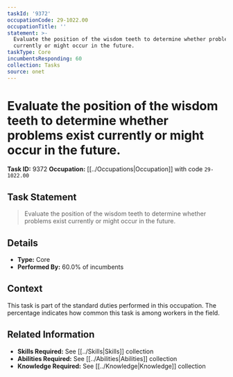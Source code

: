 ```yaml
---
taskId: '9372'
occupationCode: 29-1022.00
occupationTitle: ''
statement: >-
  Evaluate the position of the wisdom teeth to determine whether problems exist
  currently or might occur in the future.
taskType: Core
incumbentsResponding: 60
collection: Tasks
source: onet
---
```

# Evaluate the position of the wisdom teeth to determine whether problems exist currently or might occur in the future.

**Task ID:** 9372
**Occupation:** [[../Occupations|Occupation]] with code `29-1022.00`

## Task Statement

> Evaluate the position of the wisdom teeth to determine whether problems exist currently or might occur in the future.

## Details

- **Type:** Core
- **Performed By:** 60.0% of incumbents

## Context

This task is part of the standard duties performed in this occupation. The percentage indicates how common this task is among workers in the field.

## Related Information

- **Skills Required:** See [[../Skills|Skills]] collection
- **Abilities Required:** See [[../Abilities|Abilities]] collection
- **Knowledge Required:** See [[../Knowledge|Knowledge]] collection
